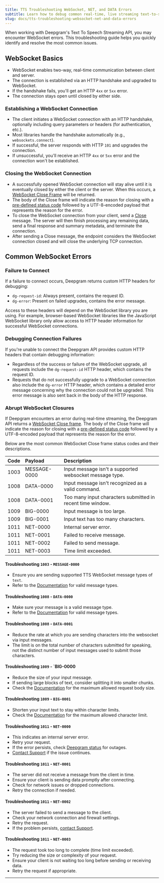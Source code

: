 ```yaml
---
title: TTS Troubleshooting WebSocket, NET, and DATA Errors
subtitle: Learn how to debug common real-time, live streaming text-to-speech errors.
slug: docs/tts-troubleshooting-websocket-net-and-data-errors
---
```


When working with Deepgram's Text To Speech Streaming API, you may encounter WebSocket errors. This troubleshooting guide helps you quickly identify and resolve the most common issues.

## WebSocket Basics

- WebSocket enables two-way, real-time communication between client and server.
- The connection is established via an HTTP handshake and upgraded to WebSocket.
- If the handshake fails, you'll get an HTTP `4xx` or `5xx` error.
- The connection stays open until closed by either side.

### Establishing a WebSocket Connection

- The client initiates a WebSocket connection with an HTTP handshake, optionally including query parameters or headers (for authentication, etc.).
- Most libraries handle the handshake automatically (e.g., `websockets.connect`).
- If successful, the server responds with HTTP `101` and upgrades the connection.
- If unsuccessful, you'll receive an HTTP `4xx` or `5xx` error and the connection won't be established.

### Closing the WebSocket Connection

- A successfully opened WebSocket connection will stay alive until it is eventually closed by either the client or the server. When this occurs, a [WebSocket Close Frame](https://tools.ietf.org/html/rfc6455#section-5.5.1) will be returned.
- The body of the Close frame will indicate the reason for closing with a [pre-defined status code](https://tools.ietf.org/html/rfc6455#section-7.4.1) followed by a UTF-8-encoded payload that represents the reason for the error.
- To close the WebSocket connection from your client, send a [Close](/docs/tts-ws-close) message. The server will then finish processing any remaining data, send a final response and summary metadata, and terminate the connection.
- After sending a Close message, the endpoint considers the WebSocket connection closed and will close the underlying TCP connection.


## Common WebSocket Errors

### Failure to Connect

If a failure to connect occurs, Deepgram returns custom HTTP headers for debugging:
  - `dg-request-id`: Always present, contains the request ID.
  - `dg-error`: Present on failed upgrades, contains the error message.

<Info>
  Access to these headers will depend on the WebSocket library you are using. For example, browser-based WebSocket libraries like the JavaScript WebSocket library only allow access to HTTP header information for successful WebSocket connections.
</Info>

### Debugging Connection Failures

If you're unable to connect the Deepgram API provides custom HTTP headers that contain debugging information:

* Regardless of the success or failure of the WebSocket upgrade, all requests include the `dg-request-id` HTTP header, which contains the request ID.
* Requests that do not successfully upgrade to a WebSocket connection also include the `dg-error` HTTP header, which contains a detailed error message concerning why the connection could not be upgraded. This error message is also sent back in the body of the HTTP response.

### Abrupt WebSocket Closures

If Deepgram encounters an error during real-time streaming, the Deepgram API returns a [WebSocket Close frame](https://www.rfc-editor.org/rfc/rfc6455#section-5.5.1). The body of the Close frame will indicate the reason for closing with a [pre-defined status code](https://tools.ietf.org/html/rfc6455#section-7.4.1) followed by a UTF-8-encoded payload that represents the reason for the error.

Below are the most common WebSocket Close frame status codes and their descriptions.

| Code | Payload      | Description                                             |
| :--- | :----------- | :------------------------------------------------------ |
| 1003 | MESSAGE-0000 | Input message isn't a supported websocket message type. |
| 1008 | DATA-0000    | Input message isn't recognized as a valid command.      |
| 1008 | DATA-0001    | Too many input characters submitted in recent time window.      |
| 1009 | BIG-0000     | Input message is too large.                             |
| 1009 | BIG-0001     | Input text has too many characters.                     |
| 1011 | NET-0000     | Internal server error.                                  |
| 1011 | NET-0001     | Failed to receive message.                              |
| 1011 | NET-0002     | Failed to send message.                                 |
| 1011 | NET-0003     | Time limit exceeded.                                    |


#### Troubleshooting `1003` - `MESSAGE-0000`
- Ensure you are sending supported TTS WebSocket message types of `text`.
- Refer to the [Documentation](/reference/text-to-speech-api/speak-streaming) for valid message types.

#### Troubleshooting `1008` - `DATA-0000`
- Make sure your message is a valid message type.
- Refer to the [Documentation](/reference/text-to-speech-api/speak-streaming) for valid message types.

#### Troubleshooting `1008` - `DATA-0001`
- Reduce the rate at which you are sending characters into the websocket via input messages.
- The limit is on the total number of characters submitted for speaking, not the distinct number of input messages used to submit those characters. 

#### Troubleshooting `1009` - `BIG-0000
- Reduce the size of your input message.
- If sending large blocks of text, consider splitting it into smaller chunks.
- Check the [Documentation](/docs/errors#413-request-body-exceeded-2mb) for the maximum allowed request body size.

#### Troubleshooting `1009` - `BIG-0001`
- Shorten your input text to stay within character limits.
- Check the [Documentation](/docs/errors#413-input-text-exceeded-character-limit) for the maximum allowed character limit.

#### Troubleshooting `1011` - `NET-0000`
- This indicates an internal server error.
- Retry your request.
- If the error persists, check [Deepgram status](https://status.deepgram.com/) for outages.
- [Contact Support](/docs/support) if the issue continues.

#### Troubleshooting `1011` - `NET-0001`
- The server did not receive a message from the client in time.
- Ensure your client is sending data promptly after connecting.
- Check for network issues or dropped connections.
- Retry the connection if needed.

#### Troubleshooting `1011` - `NET-0002`
- The server failed to send a message to the client.
- Check your network connection and firewall settings.
- Retry the request.
- If the problem persists, [contact Support](/docs/support).

#### Troubleshooting `1011` - `NET-0003`
- The request took too long to complete (time limit exceeded).
- Try reducing the size or complexity of your request.
- Ensure your client is not waiting too long before sending or receiving data.
- Retry the request if appropriate.

***
